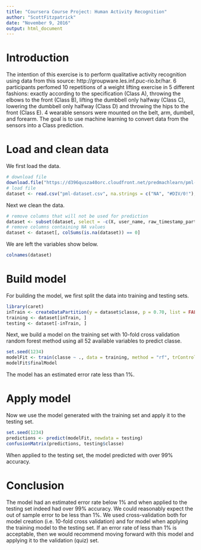 ```yaml
---
title: "Coursera Course Project: Human Activity Recognition"
author: "ScottFitzpatrick"
date: "November 9, 2016"
output: html_document
---
```



# Introduction
The intention of this exercise is to perform qualitative activity recognition using data from this source: http://groupware.les.inf.puc-rio.br/har. 6 participants perfomed 10 repetitions of a weight lifting exercise in 5 different fashions: exactly according to the specification (Class A), throwing the elbows to the front (Class B), lifting the dumbbell only halfway (Class C), lowering the dumbbell only halfway (Class D) and throwing the hips to the front (Class E). 4 wearable sensors were mounted on the belt, arm, dumbell, and forearm. The goal is to use machine learning to convert data from the sensors into a Class prediction.


# Load and clean data

We first load the data.

```r
# download file
download.file("https://d396qusza40orc.cloudfront.net/predmachlearn/pml-training.csv", "pml-dataset.csv")
# load file
dataset <- read.csv("pml-dataset.csv", na.strings = c("NA", "#DIV/0!"), stringsAsFactors = FALSE)
```

Next we clean the data.

```r
# remove columns that will not be used for prediction
dataset <- subset(dataset, select = -c(X, user_name, raw_timestamp_part_1, raw_timestamp_part_2, cvtd_timestamp, new_window, num_window))
# remove columns containing NA values
dataset <- dataset[, colSums(is.na(dataset)) == 0]
```

We are left the variables show below.

```r
colnames(dataset)
```


# Build model

For building the model, we first split the data into training and testing sets.

```r
library(caret)
inTrain <- createDataPartition(y = dataset$classe, p = 0.70, list = FALSE)
training <- dataset[inTrain, ]
testing <- dataset[-inTrain, ]
```

Next, we build a model on the training set with 10-fold cross validation random forest method using all 52 available variables to predict classe.

```r
set.seed(1234)
modelFit <- train(classe ~ ., data = training, method = "rf", trControl = trainControl(method = "cv", number = 10))
modelFit$finalModel
```

The model has an estimated error rate less than 1%.


# Apply model

Now we use the model generated with the training set and apply it to the testing set.

```r
set.seed(1234)
predictions <- predict(modelFit, newdata = testing)
confusionMatrix(predictions, testing$classe)
```

When applied to the testing set, the model predicted with over 99% accuracy.


# Conclusion

The model had an estimated error rate below 1% and when applied to the testing set indeed had over 99% accuracy. We could reasonably expect the out of sample error to be less than 1%. We used cross-validation both for model creation (i.e. 10-fold cross validation) and for model  when applying the training model to the testing set. If an error rate of less than 1% is acceptable, then we would recommend moving forward with this model and applying it to the validation (quiz) set.
